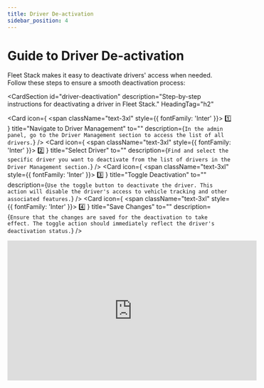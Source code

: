 ```yaml
---
title: Driver De-activation
sidebar_position: 4
---
```


# Guide to Driver De-activation

Fleet Stack makes it easy to deactivate drivers' access when needed. Follow these steps to ensure a smooth deactivation process:

<CardSection
  id="driver-deactivation"
  description="Step-by-step instructions for deactivating a driver in Fleet Stack."
  HeadingTag="h2"
>
  <Card
    icon={
      <span className="text-3xl" style={{ fontFamily: 'Inter' }}>
        1️⃣
      </span>
    }
    title="Navigate to Driver Management"
    to=""
    description={`In the admin panel, go to the Driver Management section to access the list of all drivers.`}
  />
  <Card
    icon={
      <span className="text-3xl" style={{ fontFamily: 'Inter' }}>
        2️⃣
      </span>
    }
    title="Select Driver"
    to=""
    description={`Find and select the specific driver you want to deactivate from the list of drivers in the Driver Management section.`}
  />
  <Card
    icon={
      <span className="text-3xl" style={{ fontFamily: 'Inter' }}>
        3️⃣
      </span>
    }
    title="Toggle Deactivation"
    to=""
    description={`Use the toggle button to deactivate the driver. This action will disable the driver's access to vehicle tracking and other associated features.`}
  />
  <Card
    icon={
      <span className="text-3xl" style={{ fontFamily: 'Inter' }}>
        4️⃣
      </span>
    }
    title="Save Changes"
    to=""
    description={`Ensure that the changes are saved for the deactivation to take effect. The toggle action should immediately reflect the driver's deactivation status.`}
  />
</CardSection>

<div style={{ display: 'flex', justifyContent: 'center', marginTop: '20px' }}>
  <iframe
    width="560"
    height="315"
    src="https://www.youtube.com/embed/m2OEx0MvsFY?si=XGj9WOemYwVs-SyK"
    title="Driver Deactivation Tutorial"
    frameBorder="0"
    allow="accelerometer; autoplay; clipboard-write; encrypted-media; gyroscope; picture-in-picture"
    allowFullScreen
  ></iframe>
</div>

<head>
  <title>Driver De-activation</title>
  <meta
    name="description"
    content="Step-by-step guide to deactivate a driver in Fleet Stack, ensuring access to tracking and features is disabled."
  />
</head>
